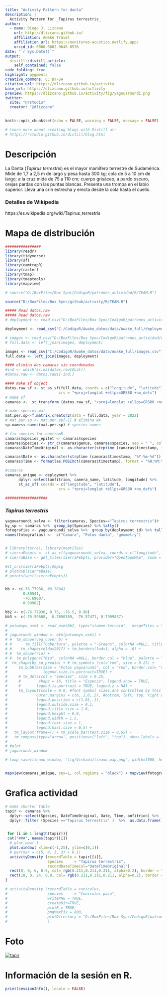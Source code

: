 ```yaml
---
title: "Activity Pattern for danta"
description: |
  Activity Pattern for _Tapirus terrestris_
author:
  - name: Diego J. Lizcano  
    url: http://dlizcano.github.io/
    affiliation: Awake Travel
    affiliation_url: https://monitoreo-acustico.netlify.app/
    orcid_id: 0000-0002-9648-0576
date: "`r Sys.Date()`"
output:
  distill::distill_article:
    self_contained: false
code_folding: true
highlight: pygments
creative_commons: CC BY-SA
citation_url: https://dlizcano.github.io/activity
base_url: https://dlizcano.github.io/activity
preview: https://dlizcano.github.io/activity/fig/yagouaroundi.png
twitter:
  site: "@rstudio"
  creator: "@dlizcano"
---
```



```r
knitr::opts_chunk$set(echo = FALSE, warning = FALSE, message = FALSE)

# Learn more about creating blogs with Distill at:
# https://rstudio.github.io/distill/blog.html

```


# Descripción

La Danta (_Tapirus terrestris_) es el mayor mamífero terrestre de Sudamérica. Mide de 1,7 a 2,5 m de largo y pesa hasta 300 kg; cola de 5 a 10 cm de largo; a la cruz mide de 75 a 110 cm; cuerpo grisáceo, a pardo oscuro, orejas pardas con las puntas blancas. Presenta una trompa en el labio superior. Lleva una crin estrecha y erecta desde la cola hasta el cuello.

### Detalles de Wikipedia

https://es.wikipedia.org/wiki/Tapirus_terrestris


# Mapa de distribución

```r

################
library(readr)
library(tidyverse)
library(sf)
library(camtrapR)
library(raster)
library(tmap)
library(tmaptools)
library(mapview)

# source("D:/BoxFiles/Box Sync/CodigoR/patrones_actividad/R/TEAM.R")

source("D:/BoxFiles/Box Sync/github/activity/R/TEAM.R")

##### Read datos.raw
##### Read datos.raw
# deployment <- read_csv("D:/BoxFiles/Box Sync/CodigoR/patrones_actividad/data/deployments.csv")

deployment <- read_csv("C:/CodigoR/Awake_datos/data/Awake_full/deployments.csv")

# images <- read_csv("D:/BoxFiles/Box Sync/CodigoR/patrones_actividad/data/images.csv")
# full.data <- left_join(images, deployment)

images <- read_csv("C:/CodigoR/Awake_datos/data/Awake_full/images.csv")
full.data <- left_join(images, deployment)

#### elimina dos camaras sin coordenadas
#ind <- which(is.na(datos.raw1$Lat))
#datos.raw <- datos.raw1[-ind,]

#### make sf object
datos.raw_sf <- st_as_sf(full.data, coords = c("longitude", "latitude"), 
                        crs = "+proj=longlat +ellps=GRS80 +no_defs")
# make sf
camaras <-  st_transform (datos.raw_sf, "+proj=longlat +ellps=GRS80 +no_defs") 

# make species mat
mat.per.sp<-f.matrix.creator2(data = full.data, year = 2022)
# mat.per.sp <- mat.per.sp[-1] # elimina NA 
sp.names<-names(mat.per.sp) # species names

# fix species for camtrapR
camaras$species_epitet <- camaras$species
camaras$Species <- str_c(camaras$genus, camaras$species, sep = " ", collapse = NULL)
camaras$DateTimeOriginal <- as.character(strptime (camaras$timestamp, "%Y-%m-%d %H:%M:%S"))#sub(" UTC", "", camaras$timestamp) # remove the UTC

camaras$Date <- as.character(strptime (camaras$timestamp, "%Y-%m-%d"))
camaras$Time <- format(as.POSIXct(camaras$timestamp), format = "%H:%M:%S")

#camaras
camaras_unique <- deployment %>%
      dplyr::select(anfitrion, camera_name, latitude, longitude) %>%  
      st_as_sf( coords = c("longitude", "latitude"), 
                        crs = "+proj=longlat +ellps=GRS80 +no_defs")

###################

```


### _Tapirus terrestris_

```r


yagouaroundi_selva <- filter(camaras, Species=="Tapirus terrestris")#  & subproject_name=="El Escondite")
by_sp <- camaras %>%  group_by(Species) %>% tally()
fotografias <- yagouaroundi_selva %>%  group_by(deployment_id) %>% tally()
names(fotografias) <-  c("Camara", "Fotos danta", "geometry")


# library(terra); library(maptiles)
# sierraFebpts <- st_as_sf(yagouaroundi_selva, coords = c("longitude", "latitude"), crs=4326)
# sierraBase <- get_tiles(sierraFebpts, provider="OpenTopoMap", zoom = 14)

#st_crs(sierraFebpts)$epsg
# plotRGB(sierraBase)
# points(vect(sierraFebpts))


bb <- c(-76.77936, #0.78941
        0.80541, 
        -76.69007, 
        0.90982)

bb2 <- c(-76.77936, 0.75, -76.5, 0.90)
bb3 <- c(-76.59668,  0.7690189, -76.57471, 0.7909837)

# putumayo_osm1 <- read_osm(bb2, type="stamen-terrain",  mergeTiles = TRUE) 
# 
# jaguarundi_window <- qtm(putumayo_osm1) + 
# #  tm_shape(veg_cover_b) + 
# #      tm_fill("Cobertura", palette = "-Greens", colorNA =NULL, title = "Coberturas", alpha = 0.5) + 
# #    tm_shape(celdas2017) + tm_borders(lwd=1, alpha = .6) + 
# #  tm_shape(rio) +
# #  tm_polygons("Rio", colorNA =NULL, border.col = "blue", palette = "blue") +  #tm_symbols (size = 0.5) +
#  tm_shape(by_sp_predio) + # tm_symbols (col="red", size = 0.25) + 
#     tm_bubbles(size = "Fotos yaguarundi", col = "red", border.col= "red", alpha= 0.5, 
#                legend.size.is.portrait=TRUE) +
#     # tm_dots(col = "Species", size = 0.25, 
#     #        shape = 16, title = "Especie", legend.show = TRUE,
#     #       legend.is.portrait = TRUE, legend.z = NA) +
#     tm_layout(scale = 0.9, #font symbol sizes,are controlled by this value 
#             outer.margins = c(0,.1,0,.2), #bottom, left, top, right margin
#             legend.position = c(1.01,.1), 
#             legend.outside.size = 0.1,
#             legend.title.size = 1.6,
#             legend.height = 0.9,
#             legend.width = 1.5,
#             legend.text.size = 1, 
#             legend.hist.size = 0.5) + 
#   tm_layout(frame=T) + tm_scale_bar(text.size = 0.65) + 
#   tm_compass(type="arrow", position=c("left", "top"), show.labels = 1)
# 
# #plot
# jaguarundi_window

# tmap_save(tinamu_window, "fig/Vichada/tinamu_map.png", width=1500, height=1000, dpi = 150)


mapview(camaras_unique, cex=1, col.regions = "black") + mapview(fotografias,  cex = "Fotos danta", alpha = 0, map.types=c("Esri.WorldImagery", "OpenTopoMap"))

```


# Grafica actividad

```r


# make shorter table
tapir <- camaras %>% 
  dplyr::select(Species, DateTimeOriginal, Date, Time, anfitrion) %>% 
  dplyr::filter (Species =="Tapirus terrestris" )  %>%  as.data.frame() %>% dlply(.(anfitrion)) # return list by anfitrion


 for (i in 1:length(tapir)){
 cat("###", names(tapir)[i])
  # plot.new( )
  plot.window( xlim=c(-1,25), ylim=c(0,1))
  # par(mar = c(5, 4, 3, 3) + 0.1)
  activityDensity (recordTable = tapir[[i]],
                   species     = "Tapirus terrestris",
                   recordDateTimeCol="DateTimeOriginal") 
  rect(0, 0, 6, 0.9, col= rgb(0.211,0.211,0.211, alpha=0.2), border = "transparent")
  rect(18, 0, 24, 0.9, col= rgb(0.211,0.211,0.211, alpha=0.2), border = "transparent")
}

# activityDensity (recordTable = cuniculus,
#                  species     = "Cuniculus paca",
#                  writePNG = TRUE,
#                  createDir=TRUE,
#                  plotR = TRUE,
#                  pngMaxPix = 800,
#                  plotDirectory = "D:/BoxFiles/Box Sync/CodigoR/patrones_actividad/fig/paca_activ.png"
#                  )


```

# Foto

 [![tapir](https://dlizcano.github.io/activity/fig/yagouaroundi_small.jpg)]( https://dlizcano.github.io/activity/fig/yagouaroundi_large.jpg)

# Información de la sesión en R.

```r
print(sessionInfo(), locale = FALSE)
```

